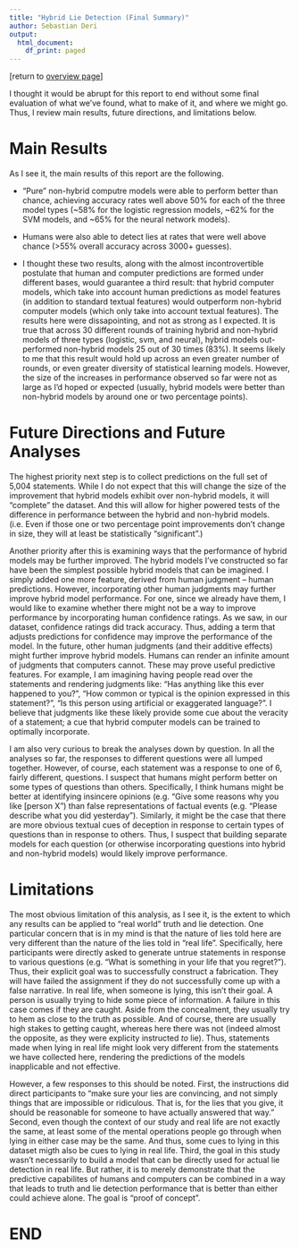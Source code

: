 ---
title: "Hybrid Lie Detection (Final Summary)"
author: Sebastian Deri
output:
  html_document:
    df_print: paged
---

[return to [overview page](./hld_OVERVIEW.html)]

I thought it would be abrupt for this report to end without some final evaluation
of what we've found, what to make of it, and where we might go. Thus, I review
main results, future directions, and limitations below.

# Main Results

As I see it, the main results of this report are the following.

* "Pure" non-hybrid computre models were able to perform better than chance, 
achieving accuracy rates well above 50% for each of the three model types 
(~58% for the logistic regression models, ~62% for the SVM models, and ~65% for
the neural network models).

* Humans were also able to detect lies at rates that were well above chance (>55%
overall accuracy across 3000+ guesses).

* I thought these two results, along with the almost incontrovertible postulate
that human and computer predictions are formed under different bases, would
guarantee a third result: that hybrid computer models, which take into account
human predictions as model features (in addition to standard textual features)
would outperform non-hybrid computer models (which only take into account textual
features). The results here were dissapointing, and not as strong as I expected.
It is true that across 30 different rounds of training hybrid and non-hybrid models
of three types (logistic, svm, and neural), hybrid models out-performed non-hybrid 
models 25 out of 30 times (83%). It seems likely to me that this result would
hold up across an even greater number of rounds, or even greater diversity of
statistical learning models. However, the size of the increases in performance
observed so far were not as large as I'd hoped or expected (usually, hybrid models
were better than non-hybrid models by around one or two percentage points). 

# Future Directions and Future Analyses

The highest priority next step is to collect predictions on the full set of
5,004 statements. While I do not expect that this will change the size of the
improvement that hybrid models exhibit over non-hybrid models, it will "complete"
the dataset. And this will allow for higher powered tests of the difference in
performance between the hybrid and non-hybrid models. (i.e. Even if those
one or two percentage point improvements don't change in size, they will at
least be statistically "significant".)

Another priority after this is examining ways that the performance of hybrid models
may be further improved. The hybrid models I've constructed so far have been the
simplest possible hybrid models that can be imagined. I simply added one more
feature, derived from human judgment -- human predictions. However, incorporating
other human judgments may further improve hybrid model performance. For one,
since we already have them, I would like to examine whether there might not be
a way to improve performance by incorporating human confidence ratings. As we saw,
in our dataset, confidence ratings did track accuracy. Thus, adding a term
that adjusts predictions for confidence may improve the performance of the model.
In the future, other human judgments (and their additive effects) might further
improve hybrid models. Humans can render an infinite amount of judgments that
computers cannot. These may prove useful predictive features. For example, I am
imagining having people read over the statements and rendering judgments like:
"Has anything like this ever happened to you?", "How common or typical is the
opinion expressed in this statement?", "Is this person using artificial or
exaggerated language?". I believe that judgments like these likely provide some
cue about the veracity of a statement; a cue that hybrid computer models can be
trained to optimally incorporate.

I am also very curious to break the analyses down by question. In all the analyses
so far, the responses to different questions were all lumped together. However, 
of course, each statement was a response to one of 6, fairly different, questions. 
I suspect that humans might perform better on some types of questions than others. 
Specifically, I think humans might be better at identifying insincere opinions (e.g.
"Give some reasons why you like [person X") than false representations of factual 
events (e.g. "Please describe what you did yesterday"). Similarly, it might be the
case that there are more obvious textual cues of deception in response to certain
types of questions than in response to others. Thus, I suspect that building
separate models for each question (or otherwise incorporating questions into
hybrid and non-hybrid models) would likely improve performance.

# Limitations

The most obvious limitation of this analysis, as I see it, is the extent to which
any results can be applied to "real world" truth and lie detection. One particular
concern that is in my mind is that the nature of lies told here are very different
than the nature of the lies told in "real life". Specifically, here participants
were directly asked to generate untrue statements in response to various questions
(e.g. "What is something in your life that you regret?"). Thus, their explicit
goal was to successfully construct a fabrication. They will have failed the
assignment if they do not successfully come up with a false narrative. In real life, 
when someone is lying, this isn't their goal. A person is usually trying to hide
some piece of information. A failure in this case comes if they are caught.
Aside from the concealment, they usually try to hem as close to the truth as 
possible. And of course, there are usually high stakes to getting caught,
whereas here there was not (indeed almost the opposite, as they were explicity
instructed *to* lie). Thus, statements made when lying in real life might look very 
different from the statements we have collected here, rendering the predictions 
of the models inapplicable and not effective.

However, a few responses to this should be noted. First, the instructions did direct
participants to "make sure your lies are convincing, and not simply things that are 
impossible or ridiculous. That is, for the lies that you give, it should be reasonable
for someone to have actually answered that way." Second, even though the context
of our study and real life are not exactly the same, at least some of the mental
operations people go through when lying in either case may be the same. And thus,
some cues to lying in this dataset migth also be cues to lying in real life.
Third, the goal in this study wasn't necessarily to build a model that can be
directly used for actual lie detection in real life. But rather, it is to merely
demonstrate that the predictive capabilites of humans and computers can be
combined in a way that leads to truth and lie detection performance that is better
than either could achieve alone. The goal is "proof of concept".

# END
